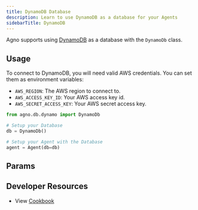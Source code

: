 ```yaml
---
title: DynamoDB Database
description: Learn to use DynamoDB as a database for your Agents
sidebarTitle: DynamoDB
---
```


Agno supports using [DynamoDB](https://aws.amazon.com/dynamodb/) as a database with the `DynamoDb` class.

## Usage

To connect to DynamoDB, you will need valid AWS credentials. You can set them as environment variables:

- `AWS_REGION`: The AWS region to connect to.
- `AWS_ACCESS_KEY_ID`: Your AWS access key id.
- `AWS_SECRET_ACCESS_KEY`: Your AWS secret access key.

```python dynamo_for_agent.py
from agno.db.dynamo import DynamoDb

# Setup your Database
db = DynamoDb()

# Setup your Agent with the Database
agent = Agent(db=db)
```

## Params

<Snippet file="db-dynamodb-params.mdx" />

## Developer Resources

- View [Cookbook](https://github.com/agno-agi/agno/blob/main/cookbook/db/dynamodb/dynamo_for_agent.py)
